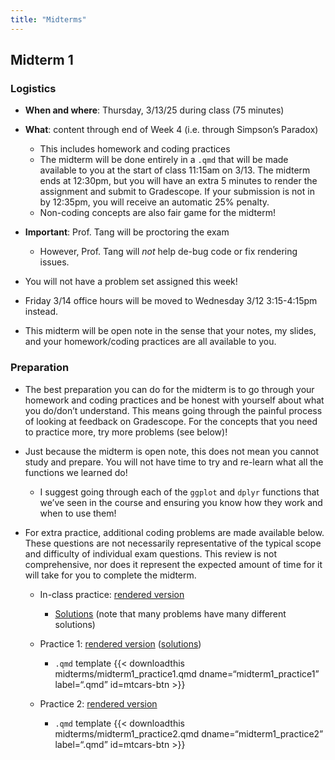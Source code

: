 ```yaml
---
title: "Midterms"
---
```


## Midterm 1

### Logistics

-   **When and where**: Thursday, 3/13/25 during class (75 minutes)

-   **What**: content through end of Week 4 (i.e. through Simpson's Paradox)

    -   This includes homework and coding practices
    -   The midterm will be done entirely in a `.qmd` that will be made available to you at the start of class 11:15am on 3/13. The midterm ends at 12:30pm, but you will have an extra 5 minutes to render the assignment and submit to Gradescope. If your submission is not in by 12:35pm, you will receive an automatic 25% penalty.
    -   Non-coding concepts are also fair game for the midterm!

-   **Important**: Prof. Tang will be proctoring the exam

    -   However, Prof. Tang will *not* help de-bug code or fix rendering issues.

-   You will not have a problem set assigned this week!

-   Friday 3/14 office hours will be moved to Wednesday 3/12 3:15-4:15pm instead.

-   This midterm will be open note in the sense that your notes, my slides, and your homework/coding practices are all available to you.

### Preparation

-   The best preparation you can do for the midterm is to go through your homework and coding practices and be honest with yourself about what you do/don't understand. This means going through the painful process of looking at feedback on Gradescope. For the concepts that you need to practice more, try more problems (see below)!

-   Just because the midterm is open note, this does not mean you cannot study and prepare. You will not have time to try and re-learn what all the functions we learned do!

    -   I suggest going through each of the `ggplot` and `dplyr` functions that we've seen in the course and ensuring you know how they work and when to use them!

-   For extra practice, additional coding problems are made available below. These questions are not necessarily representative of the typical scope and difficulty of individual exam questions. This review is not comprehensive, nor does it represent the expected amount of time for it will take for you to complete the midterm.

    -   In-class practice: [rendered version](midterms/midterm1_practice_inclass_rendered.qmd)

        -   [Solutions](midterms/midterm1_practice_inclass_solns.pdf) (note that many problems have many different solutions)

    -   Practice 1: [rendered version](midterms/midterm1_practice1_render.qmd) ([solutions](midterms/midterm1_practice1_solns.pdf))

        -   `.qmd` template {{< downloadthis midterms/midterm1_practice1.qmd dname="midterm1_practice1" label=".qmd" id=mtcars-btn >}}

    -   Practice 2: [rendered version](midterms/midterm1_practice2_rendered.qmd)

        -   `.qmd` template {{< downloadthis midterms/midterm1_practice2.qmd dname="midterm1_practice2" label=".qmd" id=mtcars-btn >}}
